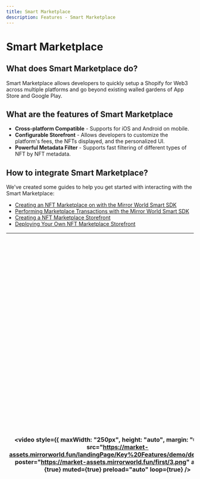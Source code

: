 ```yaml
---
title: Smart Marketplace
description: Features - Smart Marketplace
---
```


# Smart Marketplace

## What does Smart Marketplace do?

Smart Marketplace allows developers to quickly setup a Shopify for Web3 across
multiple platforms and go beyond existing walled gardens of App Store and Google
Play.

## What are the features of Smart Marketplace

- **Cross-platform Compatible** - Supports for iOS and Android on mobile.
- **Configurable Storefront** - Allows developers to customize the platform's
  fees, the NFTs displayed, and the personalized UI.
- **Powerful Metadata Filter** - Supports fast filtering of different types of
  NFT by NFT metadata.

## How to integrate Smart Marketplace?

We've created some guides to help you get started with interacting with the
Smart Marketplace:

- [Creating an NFT Marketplace on with the Mirror World Smart SDK](/guides/how-to-create-nft-marketplace)
- [Performing Marketplace Transactions with the Mirror World Smart SDK](/guides/marketplace-transactions-with-mirrorworld-sdk)
- [Creating a NFT Marketplace Storefront](/guides/how-to-create-nft-marketplace-storefront)
- [Deploying Your Own NFT Marketplace Storefront](/guides/how-to-deploy-your-nft-marketplace-storefront)

| <video style={{ maxWidth: "250px", height: "auto", margin: "0 auto" }} src="https://market-assets.mirrorworld.fun/landingPage/Key%20Features/demo/demo3.mp4" poster="https://market-assets.mirrorworld.fun/first/3.png" autoPlay={true} muted={true} preload="auto" loop={true} /> | In [Mirrors Jump](/showcase/games/mirrors-jump), we used the Smart Marketplace to quickly build our own in-game marketplace where players can sell or buy their favorite NFTs. The core NFTs in Mirrors Jump are characters, so players can sell these character NFTs of varying rarity on the marketplace at different prices. <br /><br /> Developers can personalize their own marketplace, for example, they can set which NFT collections to display and the commission of the platform. Allowing players to exchange in-game items freely, this not only adds interesting gameplay for players, but also allows developers to make some profit. |
| ---------------------------------------------------------------------------------------------------------------------------------------------------------------------------------------------------------------------------------------------------------------------------------- | ----------------------------------------------------------------------------------------------------------------------------------------------------------------------------------------------------------------------------------------------------------------------------------------------------------------------------------------------------------------------------------------------------------------------------------------------------------------------------------------------------------------------------------------------------------------------------------------------------------------------------------------------------- |
